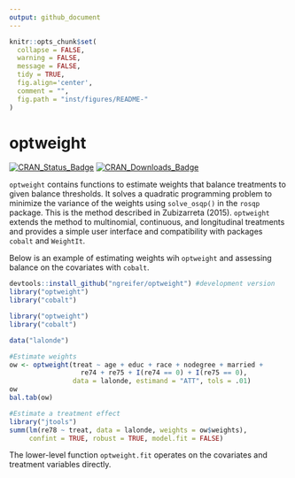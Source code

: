 ```yaml
---
output: github_document
---
```


<!-- README.md is generated from README.Rmd. Please edit that file -->

```r
knitr::opts_chunk$set(
  collapse = FALSE,
  warning = FALSE,
  message = FALSE,
  tidy = TRUE,
  fig.align='center',
  comment = "",
  fig.path = "inst/figures/README-"
)
```
# optweight

[![CRAN_Status_Badge](http://r-pkg.org/badges/version-last-release/optweight?color=0047ab
)](https://cran.r-project.org/package=optweight)
[![CRAN_Downloads_Badge](http://cranlogs.r-pkg.org/badges/optweight?color=0047ab
)](https://cran.r-project.org/package=optweight)

`optweight` contains functions to estimate weights that balance treatments to given balance thresholds. It solves a quadratic programming problem to minimize the variance of the weights using `solve_osqp()` in the `rosqp` package. This is the method described in Zubizarreta (2015). `optweight` extends the method to multinomial, continuous, and longitudinal treatments and provides a simple user interface and compatibility with packages `cobalt` and `WeightIt`.

Below is an example of estimating weights wih `optweight` and assessing balance on the covariates with `cobalt`.

```r
devtools::install_github("ngreifer/optweight") #development version
library("optweight")
library("cobalt")
```
```r
library("optweight")
library("cobalt")
```
```r
data("lalonde")

#Estimate weights
ow <- optweight(treat ~ age + educ + race + nodegree + married +
                  re74 + re75 + I(re74 == 0) + I(re75 == 0),
                data = lalonde, estimand = "ATT", tols = .01)
ow
bal.tab(ow)

#Estimate a treatment effect
library("jtools")
summ(lm(re78 ~ treat, data = lalonde, weights = ow$weights),
     confint = TRUE, robust = TRUE, model.fit = FALSE)
```

The lower-level function `optweight.fit` operates on the covariates and treatment variables directly.
